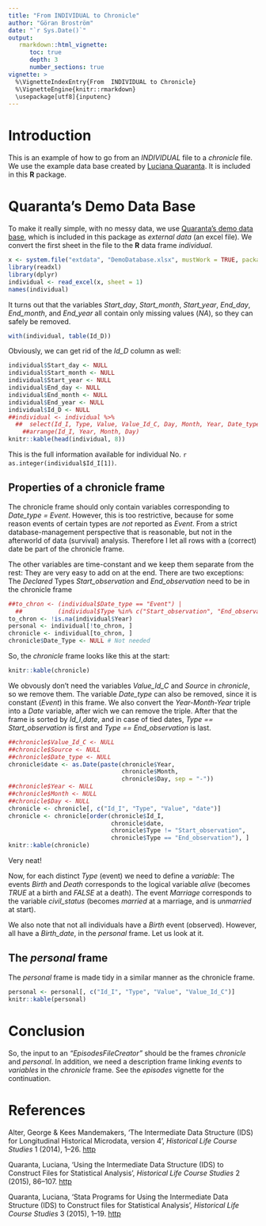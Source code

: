 ```yaml
---
title: "From INDIVIDUAL to Chronicle"
author: "Göran Broström"
date: "`r Sys.Date()`"
output: 
   rmarkdown::html_vignette:
      toc: true
      depth: 3
      number_sections: true
vignette: >
  %\VignetteIndexEntry{From  INDIVIDUAL to Chronicle}
  %\VignetteEngine{knitr::rmarkdown}
  \usepackage[utf8]{inputenc}
---
```


# Introduction 

This is an example of how to go from an *INDIVIDUAL* file to a *chronicle* file. We use the example data base created by [Luciana Quaranta](http://www.ekh.lu.se/personal/staff/ekh-lqn). It is included in this **R** package.



# Quaranta's Demo Data Base

To make it really simple, with no messy data, we use [Quaranta's demo data base](http://www.ehps-net.eu/article/stata-programs-using-intermediate-data-structure-ids-construct-files-statistical-analysis), which is included in this package as *external data* (an excel file). We convert the first sheet in the file to the **R** data frame *individual*.

```r
x <- system.file("extdata", "DemoDatabase.xlsx", mustWork = TRUE, package = "idsr")
library(readxl)
library(dplyr)
individual <- read_excel(x, sheet = 1)
names(individual)
```

It turns out that the variables *Start_day*, *Start_month*, *Start_year*, *End_day*, *End_month*, and *End_year* all contain only missing values (*NA*), so they can safely be removed.  

```r
with(individual, table(Id_D))
```

Obviously, we can get rid of the *Id_D* column as well:

```r
individual$Start_day <- NULL
individual$Start_month <- NULL
individual$Start_year <- NULL
individual$End_day <- NULL
individual$End_month <- NULL
individual$End_year <- NULL
individual$Id_D <- NULL
##individual <- individual %>%
  ##  select(Id_I, Type, Value, Value_Id_C, Day, Month, Year, Date_type, Source) %>%
    ##arrange(Id_I, Year, Month, Day)
knitr::kable(head(individual, 8))
```


This is the full information available for individual No. `r as.integer(individual$Id_I[1])`.

## Properties of a chronicle frame

The chronicle frame should only contain variables corresponding to *Date_type = Event*. However, this is too restrictive, because for some reason events of certain types are *not* reported as *Event*. From a strict database-management perspective that is reasonable, but not in the afterworld of data (survival) analysis. Therefore I let all rows with a (correct) date be part of the chronicle frame.

The other variables are time-constant and we keep them separate from the rest: They are very easy to add on at the end. There are two exceptions: The *Declared* Types *Start_observation* and *End_observation* need to be in the chronicle frame

```r
##to_chron <- (individual$Date_type == "Event") | 
  ##          (individual$Type %in% c("Start_observation", "End_observation"))
to_chron <- !is.na(individual$Year)
personal <- individual[!to_chron, ]
chronicle <- individual[to_chron, ]
chronicle$Date_Type <- NULL # Not needed
```

So, the *chronicle* frame looks like this at the start:


```r
knitr::kable(chronicle)
```

We obvously don't need the variables *Value_Id_C* and *Source* in *chronicle*, so we remove them. The variable *Date_type* can also be removed, since it is constant (*Event*) in this frame.
We also convert the *Year-Month-Year* triple into a *Date* variable, after wich we can remove the triple. After that the frame is sorted by *Id_I*,*date*, and in case of tied dates, *Type == Start_observation* is first and *Type == End_observation* is last.

```r
##chronicle$Value_Id_C <- NULL
##chronicle$Source <- NULL
##chronicle$Date_type <- NULL
chronicle$date <- as.Date(paste(chronicle$Year, 
                                chronicle$Month, 
                                chronicle$Day, sep = "-"))
##chronicle$Year <- NULL
##chronicle$Month <- NULL
##chronicle$Day <- NULL
chronicle <- chronicle[, c("Id_I", "Type", "Value", "date")]
chronicle <- chronicle[order(chronicle$Id_I,
                             chronicle$date,
                             chronicle$Type != "Start_observation",
                             chronicle$Type == "End_observation"), ]
knitr::kable(chronicle)
```

Very neat!

Now, for each distinct *Type* (event) we need to define a *variable*: The events *Birth* and *Death* corresponds to the logical variable *alive* (becomes *TRUE* at a birth and *FALSE* at a death). The event *Marriage* corresponds to the variable *civil_status* (becomes *married* at a marriage, and is *unmarried* at start).

We also note that not all individuals have a *Birth* event (observed). However, all have a *Birth_date*, in the *personal* frame.  Let us look at it.

## The *personal* frame

The *personal* frame is made tidy in a similar manner as the chronicle frame.

```r
personal <- personal[, c("Id_I", "Type", "Value", "Value_Id_C")]
knitr::kable(personal)
```



# Conclusion

So, the input to an *"EpisodesFileCreator"* should be the frames *chronicle* 
and *personal*. In addition, we need a description frame linking *events* to 
*variables* in the *chronicle* frame. See the *episodes* vignette for the continuation.

# References

Alter, George & Kees Mandemakers, 'The Intermediate Data Structure (IDS) for Longitudinal Historical Microdata, version 4', *Historical Life Course Studies* 1 (2014), 1--26.
[http](http://hdl.handle.net/10622/23526343-2014-0001?locatt=view:master)

Quaranta, Luciana, 'Using the Intermediate Data Structure (IDS) to Construct Files for Statistical Analysis', *Historical Life Course Studies* 2 (2015), 86--107.
[http](http://hdl.handle.net/10622/23526343-2015-0007?locatt=view:master)

Quaranta, Luciana, 'Stata Programs for Using the Intermediate Data Structure (IDS) to Construct files for Statistical Analysis', *Historical Life Course Studies* 3 (2015), 1--19. [http](http://hdl.handle.net/10622/23526343-2016-0001?locatt=view:master())
